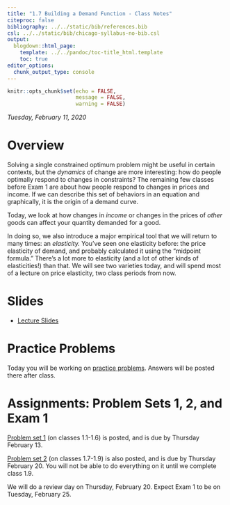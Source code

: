 ```yaml
---
title: "1.7 Building a Demand Function - Class Notes"
citeproc: false
bibliography: ../../static/bib/references.bib
csl: ../../static/bib/chicago-syllabus-no-bib.csl
output:
  blogdown::html_page:
    template: ../../pandoc/toc-title_html.template
    toc: true
editor_options: 
  chunk_output_type: console
---
```


```r
knitr::opts_chunk$set(echo = FALSE,
                      message = FALSE,
                      warning = FALSE)
```

*Tuesday, February 11, 2020*

# Overview

Solving a single constrained optimum problem might be useful in certain contexts, but the *dynamics* of change are more interesting: how do people optimally respond to changes in constraints? The remaining few classes before Exam 1 are about how people respond to changes in prices and income. If we can describe this set of behaviors in an equation and graphically, it is the origin of a demand curve.

Today, we look at how changes in *income* or changes in the prices of *other* goods can affect your quantity demanded for a good. 

In doing so, we also introduce a major empirical tool that we will return to many times: an *elasticity.* You've seen one elasticity before: the price elasticity of demand, and probably calculated it using the "midpoint formula." There's a lot more to elasticity (and a lot of other kinds of elasticities!) than that. We will see two varieties today, and will spend most of a lecture on price elasticity, two class periods from now.


# Slides

- [<i class="fas fa-external-link-square-alt"></i> Lecture Slides](/slides/1.7-slides.html)

# Practice Problems

Today you will be working on [practice problems](/practice/1.7-practice.html). Answers will be posted there after class.

# Assignments: Problem Sets 1, 2, and Exam 1

[Problem set 1](/assignment/01-problem-set) (on classes 1.1-1.6) is posted, and is due by Thursday February 13.

[Problem set 2](/assignment/02-problem-set) (on classes 1.7-1.9) is also posted, and is due by Thursday February 20. You will not be able to do everything on it until we complete class 1.9.

We will do a review day on Thursday, February 20. Expect Exam 1 to be on Tuesday, February 25.